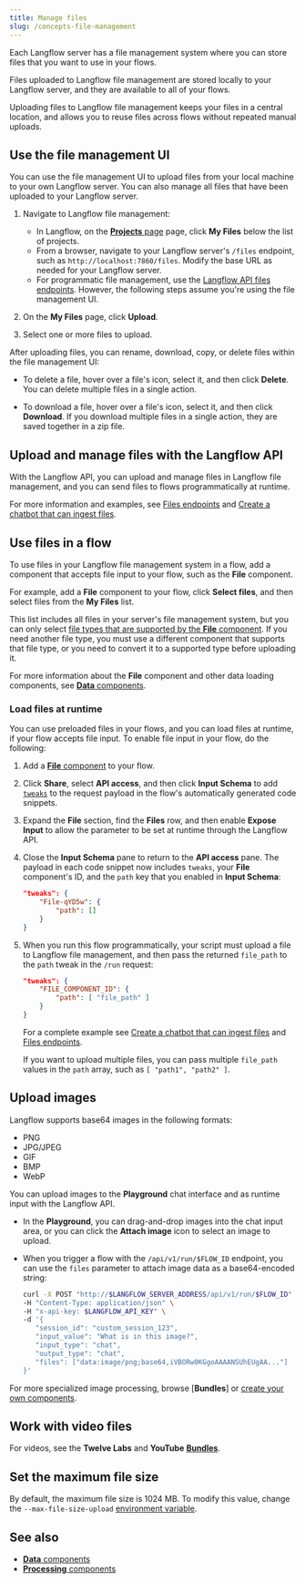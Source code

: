 ```yaml
---
title: Manage files
slug: /concepts-file-management
---
```



Each Langflow server has a file management system where you can store files that you want to use in your flows.

Files uploaded to Langflow file management are stored locally to your Langflow server, and they are available to all of your flows.

Uploading files to Langflow file management keeps your files in a central location, and allows you to reuse files across flows without repeated manual uploads.

## Use the file management UI

You can use the file management UI to upload files from your local machine to your own Langflow server.
You can also manage all files that have been uploaded to your Langflow server.

1. Navigate to Langflow file management:

    * In Langflow, on the [**Projects** page](/concepts-flows#projects) page, click **My Files** below the list of projects.
    * From a browser, navigate to your Langflow server's `/files` endpoint, such as `http://localhost:7860/files`. Modify the base URL as needed for your Langflow server.
    * For programmatic file management, use the [Langflow API files endpoints](/api-files). However, the following steps assume you're using the file management UI.

2. On the **My Files** page, click **Upload**.

3. Select one or more files to upload.

After uploading files, you can rename, download, copy, or delete files within the file management UI:

* To delete a file, hover over a file's icon, select it, and then click <Icon name="Trash2" aria-hidden="true"/> **Delete**.
You can delete multiple files in a single action.

* To download a file, hover over a file's icon, select it, and then click <Icon name="Download" aria-hidden="true"/> **Download**.
If you download multiple files in a single action, they are saved together in a zip file.

## Upload and manage files with the Langflow API

With the Langflow API, you can upload and manage files in Langflow file management, and you can send files to flows programmatically at runtime.

For more information and examples, see [Files endpoints](/api-files) and [Create a chatbot that can ingest files](/chat-with-files).

## Use files in a flow

To use files in your Langflow file management system in a flow, add a component that accepts file input to your flow, such as the **File** component.

For example, add a **File** component to your flow, click **Select files**, and then select files from the **My Files** list.

This list includes all files in your server's file management system, but you can only select [file types that are supported by the **File** component](/components-data#file).
If you need another file type, you must use a different component that supports that file type, or you need to convert it to a supported type before uploading it.

For more information about the **File** component and other data loading components, see [**Data** components](/components-data).

### Load files at runtime

You can use preloaded files in your flows, and you can load files at runtime, if your flow accepts file input.
To enable file input in your flow, do the following:
1. Add a [**File** component](/components-data#file) to your flow.
2. Click **Share**, select **API access**, and then click **Input Schema** to add [`tweaks`](/concepts-publish#input-schema) to the request payload in the flow's automatically generated code snippets.
3. Expand the **File** section, find the **Files** row, and then enable **Expose Input** to allow the parameter to be set at runtime through the Langflow API.
4. Close the **Input Schema** pane to return to the **API access** pane.
The payload in each code snippet now includes `tweaks`, your **File** component's ID, and the `path` key that you enabled in **Input Schema**: 

    ```json
    "tweaks": {
	    "File-qYD5w": {
		    "path": []
	    }
	}
    ```

5. When you run this flow programmatically, your script must upload a file to Langflow file management, and then pass the returned `file_path` to the `path` tweak in the `/run` request:

    ```json
    "tweaks": {
        "FILE_COMPONENT_ID": {
            "path": [ "file_path" ]
        }
    }
    ```

    For a complete example see [Create a chatbot that can ingest files](/chat-with-files) and [Files endpoints](/api-files).

    If you want to upload multiple files, you can pass multiple `file_path` values in the `path` array, such as `[ "path1", "path2" ]`.

## Upload images

Langflow supports base64 images in the following formats:

* PNG
* JPG/JPEG
* GIF
* BMP
* WebP

You can upload images to the **Playground** chat interface and as runtime input with the Langflow API.

* In the **Playground**, you can drag-and-drop images into the chat input area, or you can click the **Attach image** icon to select an image to upload.

* When you trigger a flow with the `/api/v1/run/$FLOW_ID` endpoint, you can use the `files` parameter to attach image data as a base64-encoded string:

   ```bash
   curl -X POST "http://$LANGFLOW_SERVER_ADDRESS/api/v1/run/$FLOW_ID" \
   -H "Content-Type: application/json" \
   -H "x-api-key: $LANGFLOW_API_KEY" \
   -d '{
      "session_id": "custom_session_123",
      "input_value": "What is in this image?",
      "input_type": "chat",
      "output_type": "chat",
      "files": ["data:image/png;base64,iVBORw0KGgoAAAANSUhEUgAA..."]
   }'
   ```

For more specialized image processing, browse <Icon name="Blocks" aria-hidden="true" /> [**Bundles**] or [create your own components](/components-custom-components).

## Work with video files

For videos, see the **Twelve Labs** and **YouTube** <Icon name="Blocks" aria-hidden="true" /> [**Bundles**](/components-bundle-components).

## Set the maximum file size

By default, the maximum file size is 1024 MB.
To modify this value, change the `--max-file-size-upload` [environment variable](/environment-variables).

## See also

* [**Data** components](/components-data)
* [**Processing** components](/components-processing)